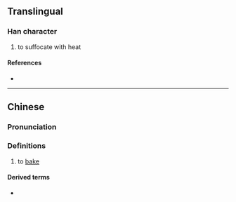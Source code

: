 {{character info/new}}
==Translingual==

===Han character===
{{Han char|rn=86|rad=火|as=07|sn=11|four=97827|canj=FSSR|ids=⿰火局}}

# to suffocate with heat

====References====
* {{Han ref|kx=0673.111|hdz=32206.060|uh=7117|ud=28951|bh=D64B|bd=54859}}

----

==Chinese==
{{zh-forms}}

===Pronunciation===
{{zh-pron
|m=jú
|c=guk6
|h=pfs=kiuk
|md=
|mn=qz:kia̍k/tw:ko̍k/xm:ke̍k/zz:kio̍k
|w=
|mc=
|oc=
|cat=v
}}

===Definitions===
{{zh-hanzi}}

# {{lb|zh|Cantonese|cooking}} to [[bake]]

====Derived terms====
* {{zh-l|鹽焗雞|焗油}}